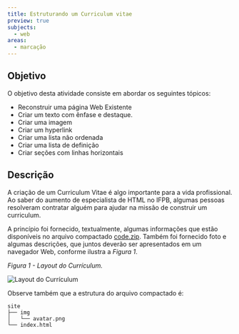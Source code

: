 ```yaml
---
title: Estruturando um Curriculum vitae
preview: true
subjects:
  - web
areas:
  - marcação
---
```



## Objetivo

O objetivo desta atividade consiste em abordar os seguintes tópicos:

- Reconstruir uma página Web Existente
- Criar um texto com ênfase e destaque.
- Criar uma imagem
- Criar um hyperlink
- Criar uma lista não ordenada
- Criar uma lista de definição
- Criar seções com linhas horizontais

## Descrição

A criação de um Curriculum Vitae é algo importante para a vida profissional. Ao saber do aumento de especialista de HTML no IFPB, algumas pessoas resolveram contratar alguém para ajudar na missão de construir um curriculum.

A princípio foi fornecido, textualmente, algumas informações que estão disponíveis no arquivo compactado [code.zip](https://download-directory.github.io/?url=https://github.com/ifpb/exercises/tree/main/src/pages/exercises/web-markup-curriculum-simple/_codes/html/code/). Também foi fornecido foto e algumas descrições, que juntos deverão ser apresentados em um navegador Web, conforme ilustra a _Figura 1_.

_Figura 1 - Layout do Currículum._

<Image src={layout} alt="Layout do Currículum" class="border p-4" />

Observe também que a estrutura do arquivo compactado é:

```
site
├── img
│   └── avatar.png
└── index.html
```
